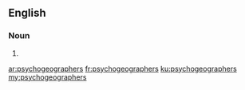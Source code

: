 ==English==

===Noun===
{{head|en}}

# {{plural of|psychogeographer}}

[[ar:psychogeographers]]
[[fr:psychogeographers]]
[[ku:psychogeographers]]
[[my:psychogeographers]]